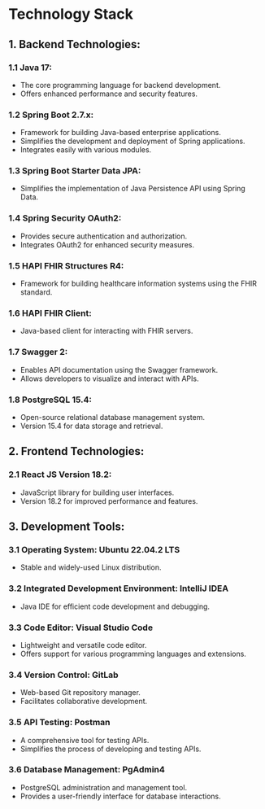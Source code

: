 # Technology Stack

## 1. Backend Technologies:

### 1.1 Java 17:
- The core programming language for backend development.
- Offers enhanced performance and security features.

### 1.2 Spring Boot 2.7.x:
- Framework for building Java-based enterprise applications.
- Simplifies the development and deployment of Spring applications.
- Integrates easily with various modules.

### 1.3 Spring Boot Starter Data JPA:
- Simplifies the implementation of Java Persistence API using Spring Data.

### 1.4 Spring Security OAuth2:
- Provides secure authentication and authorization.
- Integrates OAuth2 for enhanced security measures.

### 1.5 HAPI FHIR Structures R4:
- Framework for building healthcare information systems using the FHIR standard.

### 1.6 HAPI FHIR Client:
- Java-based client for interacting with FHIR servers.

### 1.7 Swagger 2:
- Enables API documentation using the Swagger framework.
- Allows developers to visualize and interact with APIs.

### 1.8 PostgreSQL 15.4:
- Open-source relational database management system.
- Version 15.4 for data storage and retrieval.

## 2. Frontend Technologies:

### 2.1 React JS Version 18.2:
- JavaScript library for building user interfaces.
- Version 18.2 for improved performance and features.

## 3. Development Tools:

### 3.1 Operating System: Ubuntu 22.04.2 LTS
- Stable and widely-used Linux distribution.

### 3.2 Integrated Development Environment: IntelliJ IDEA
- Java IDE for efficient code development and debugging.

### 3.3 Code Editor: Visual Studio Code
- Lightweight and versatile code editor.
- Offers support for various programming languages and extensions.

### 3.4 Version Control: GitLab
- Web-based Git repository manager.
- Facilitates collaborative development.

### 3.5 API Testing: Postman
- A comprehensive tool for testing APIs.
- Simplifies the process of developing and testing APIs.

### 3.6 Database Management: PgAdmin4
- PostgreSQL administration and management tool.
- Provides a user-friendly interface for database interactions.
